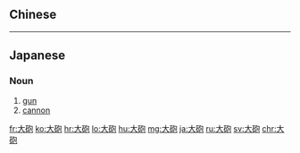 {{also|大炮}}
==Chinese==
{{zh-see|大炮|v}}
----

==Japanese==
{{ja-kanjitab|たい|ほう|yomi=o}}

===Noun===
{{ja-noun|たいほう}}

# [[gun]]
# [[cannon]]

[[fr:大砲]]
[[ko:大砲]]
[[hr:大砲]]
[[lo:大砲]]
[[hu:大砲]]
[[mg:大砲]]
[[ja:大砲]]
[[ru:大砲]]
[[sv:大砲]]
[[chr:大砲]]